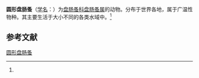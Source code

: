 {{Speciesbox
| name = 圆形盘肠蚤
| status = 
| status_system = 
| image = 
| genus = Chydorus
| species = sphaericus
| authority = (Muller, 1785)<ref name='id12403'>{{cite web| url =http://www.bioinfo.cn/db05/BjdwSpecies.php?action=view&id=12403| title =圆形盘肠蚤| work =《中国动物物种编目数据库》| publisher =中国科学院微生物研究所| author =中国科学院动物研究所| accessdate =2009-04-28| deadurl =yes| archiveurl =https://web.archive.org/web/20160305034616/http://www.bioinfo.cn/db05/BjdwSpecies.php?action=view&id=12403| archivedate =2016-03-05}}</ref>
}}

'''圆形盘肠蚤'''（[[学名|学名]]：{{lang|la|''Chydorus sphaericus''}}）为[[盘肠蚤科|盘肠蚤科]][[盘肠蚤属|盘肠蚤属]]的动物。分布于世界各地，属于广温性物种。其主要生活于大小不同的各类水域中。<ref name='id12403'/>

== 参考文献 ==
{{reflist}}

{{Wikispecies|Chydorus sphaericus}}
{{Taxonbar|from=Q4557580}}

[[Category:盘肠蚤属|圆形盘肠蚤]]


{{节肢动物小作品}}